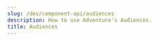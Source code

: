 ---
slug: /dev/component-api/audiences
description: How to use Adventure's Audiences.
title: Audiences
---


<Audiences/>

